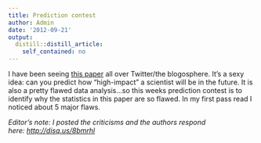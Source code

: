```yaml
---
title: Prediction contest
author: Admin
date: '2012-09-21'
output:
  distill::distill_article:
    self_contained: no
---
```


I have been seeing <a href="http://www.nature.com/nature/journal/v489/n7415/full/489201a.html" target="_blank">this paper</a> all over Twitter/the blogosphere. It&#8217;s a sexy idea: can you predict how &#8220;high-impact&#8221; a scientist will be in the future. It is also a pretty flawed data analysis&#8230;so this weeks prediction contest is to identify why the statistics in this paper are so flawed. In my first pass read I noticed about 5 major flaws.

_Editor&#8217;s note: I posted the criticisms and the authors respond here: <a href="http://disq.us/8bmrhl" target="_blank"><a href="http://disq.us/8bmrhl" target="_blank">http://disq.us/8bmrhl</a></a>_
